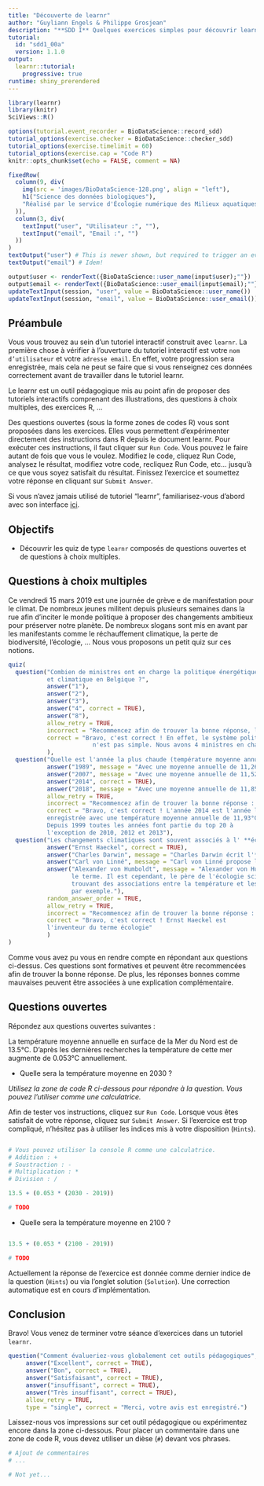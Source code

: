 ```yaml
---
title: "Découverte de learnr"
author: "Guyliann Engels & Philippe Grosjean"
description: "**SDD I** Quelques exercices simples pour découvrir learnr."
tutorial:
  id: "sdd1_00a"
  version: 1.1.0
output:
  learnr::tutorial:
    progressive: true
runtime: shiny_prerendered
---
```


```r
library(learnr)
library(knitr)
SciViews::R()

options(tutorial.event_recorder = BioDataScience::record_sdd)
tutorial_options(exercise.checker = BioDataScience::checker_sdd)
tutorial_options(exercise.timelimit = 60)
tutorial_options(exercise.cap = "Code R")
knitr::opts_chunk$set(echo = FALSE, comment = NA)

```

```r
fixedRow(
  column(9, div(
    img(src = 'images/BioDataScience-128.png', align = "left"),
    h1("Science des données biologiques"),
    "Réalisé par le service d'Écologie numérique des Milieux aquatiques, Université de Mons (Belgique)"
  )),
  column(3, div(
    textInput("user", "Utilisateur :", ""),
    textInput("email", "Email :", "")
  ))
)
textOutput("user") # This is newer shown, but required to trigger an event!
textOutput("email") # Idem!
```

```r
output$user <- renderText({BioDataScience::user_name(input$user);""})
output$email <- renderText({BioDataScience::user_email(input$email);""})
updateTextInput(session, "user", value = BioDataScience::user_name())
updateTextInput(session, "email", value = BioDataScience::user_email())
```

## Préambule

Vous vous trouvez au sein d'un tutoriel interactif construit avec `learnr`. La première chose à vérifier à l’ouverture du tutoriel interactif est votre `nom d’utilisateur` et votre `adresse email`. En effet, votre progression sera enregistrée, mais cela ne peut se faire que si vous renseignez ces données correctement avant de travailler dans le tutoriel learnr.

Le learnr est un outil pédagogique mis au point afin de proposer des tutoriels interactifs comprenant des illustrations, des questions à choix multiples, des exercices R, … 

Des questions ouvertes (sous la forme zones de codes R) vous sont proposées dans les exercices. Elles vous permettent d’expérimenter directement des instructions dans R depuis le document learnr. Pour exécuter ces instructions, il faut cliquer sur `Run Code`. Vous pouvez le faire autant de fois que vous le voulez. Modifiez le code, cliquez Run Code, analysez le résultat, modifiez votre code, recliquez Run Code, etc… jusqu’à ce que vous soyez satisfait du résultat. Finissez l’exercice et soumettez votre réponse en cliquant sur `Submit Answer`. 

Si vous n'avez jamais utilisé de tutoriel "learnr", familiarisez-vous d'abord avec son interface [ici](https://wp.sciviews.org/sdd-umons/learnr.html).


## Objectifs

- Découvrir les quiz de type `learnr` composés de questions ouvertes et de questions à choix multiples.

## Questions à choix multiples

Ce vendredi 15 mars 2019 est une journée de grève e de manifestation pour le climat. De nombreux jeunes militent depuis plusieurs semaines dans la rue afin d'inciter le monde politique à proposer des changements ambitieux pour préserver notre planète. De nombreux slogans sont mis en avant par les manifestants comme le réchauffement climatique, la perte de biodiversité, l'écologie, ... Nous vous proposons un petit quiz sur ces notions.

```r
quiz(
  question("Combien de ministres ont en charge la politique énergétique 
           et climatique en Belgique ?",
           answer("1"),
           answer("2"),
           answer("3"),
           answer("4", correct = TRUE),
           answer("8"),
           allow_retry = TRUE,
           incorrect = "Recommencez afin de trouver la bonne réponse, le système politique belge n'est pas simple.",
           correct = "Bravo, c'est correct ! En effet, le système politique belge
                        n'est pas simple. Nous avons 4 ministres en charge de la politique environnementale en Belgique: Marie-Christine Marghem (ministre fédérale), Céline Fremault (ministre à la région Bruxelloise), Koen Van den Heuvel (ministre à la région flamande) et Paul Furlan (ministre à la région wallonne)."
           ),
  question("Quelle est l'année la plus chaude (température moyenne annuelle à Uccle) en Belgique entre 1833 et 2018 ?",
           answer("1989", message = "Avec une moyenne annuelle de 11,26°C, l'année 1989 se place à la 8e position"),
           answer("2007", message = "Avec une moyenne annuelle de 11,52°C, l'année 2007 se place à la 4e position"),
           answer("2014", correct = TRUE),
           answer("2018", message = "Avec une moyenne annuelle de 11,85°C, l'année 2018 se place à la 2e position"),
           allow_retry = TRUE,
           incorrect = "Recommencez afin de trouver la bonne réponse : ",
           correct = "Bravo, c'est correct ! L'année 2014 est l'année la plus chaude
           enregistrée avec une température moyenne annuelle de 11,93°C. 
           Depuis 1999 toutes les années font partie du top 20 à 
           l'exception de 2010, 2012 et 2013"),
  question("Les changements climatiques sont souvent associés à l' **écologie**. Quel célèbre scientifique invente le terme écologie ?",
           answer("Ernst Haeckel", correct = TRUE),
           answer("Charles Darwin", message = "Charles Darwin écrit l'**Origine des espèces** qui établit les premiers pas de la théorie de l'évolution."),
           answer("Carl von Linné", message = "Carl von Linné propose le système de classification des espèces."),
           answer("Alexander von Humboldt", message = "Alexander von Humboldt n'a pas inventé 
                  le terme. Il est cependant, le père de l'écologie scientifique en
                  trouvant des associations entre la température et les espèces 
                  par exemple."),
           random_answer_order = TRUE,
           allow_retry = TRUE,
           incorrect = "Recommencez afin de trouver la bonne réponse : ",
           correct = "Bravo, c'est correct ! Ernst Haeckel est 
           l'inventeur du terme écologie"
           )
)
```

Comme vous avez pu vous en rendre compte en répondant aux questions ci-dessus. Ces questions sont formatives et peuvent être recommencées afin de trouver la bonne réponse. De plus, les réponses bonnes comme mauvaises peuvent être associées à une explication complémentaire.

## Questions ouvertes

Répondez aux questions ouvertes suivantes : 

La température moyenne annuelle en surface de la Mer du Nord est de 13.5°C. D'après les dernières recherches la température de cette mer augmente de 0.053°C annuellement.

- Quelle sera la température moyenne en 2030 ?  

*Utilisez la zone de code R ci-dessous pour répondre à la question. Vous pouvez l'utiliser comme une calculatrice.*

Afin de tester vos instructions, cliquez sur `Run Code`. Lorsque vous êtes satisfait de votre réponse, cliquez sur `Submit Answer`. Si l'exercice est trop compliqué, n'hésitez pas à utiliser les indices mis à votre disposition (`Hints`). 

```r

```

```r
# Vous pouvez utiliser la console R comme une calculatrice. 
# Addition : +
# Soustraction : - 
# Multiplication : *
# Division : /
```

```r
13.5 + (0.053 * (2030 - 2019)) 
```

```r
# TODO
```

- Quelle sera la température moyenne en 2100 ?

```r

```

```r
13.5 + (0.053 * (2100 - 2019)) 
```

```r
# TODO
```

Actuellement la réponse de l'exercice est donnée comme dernier indice de la question (`Hints`) ou via l'onglet solution (`Solution`). Une correction automatique est en cours d'implémentation. 

## Conclusion

Bravo! Vous venez de terminer votre séance d'exercices dans un tutoriel `learnr`. 


```r
question("Comment évalueriez-vous globalement cet outils pédagogiques",
     answer("Excellent", correct = TRUE),
     answer("Bon", correct = TRUE),
     answer("Satisfaisant", correct = TRUE),
     answer("insuffisant", correct = TRUE),
     answer("Très insuffisant", correct = TRUE),
     allow_retry = TRUE,
     type = "single", correct = "Merci, votre avis est enregistré.")
```

Laissez-nous vos impressions sur cet outil pédagogique ou expérimentez encore dans la zone ci-dessous. Pour placer un commentaire dans une zone de code R, vous devez utiliser un dièse (`#`) devant vos phrases.

```r
# Ajout de commentaires 
# ...
```

```r
# Not yet...
```
